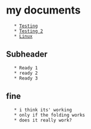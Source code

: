 = my documents = 
    * [[Testing]]
    * [[Testing 2]]
    * [[file:linux/readme.md|Linux]]

== Subheader ==
    * Ready 1
    * ready 2
    * Ready 3

== fine ==
    * i think its' working
    * only if the folding works
    * does it really work?

